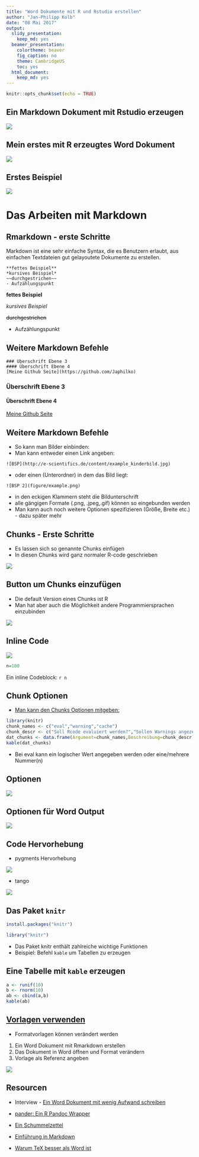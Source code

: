 ```yaml
---
title: "Word Dokumente mit R und Rstudio erstellen"
author: "Jan-Philipp Kolb"
date: "08 Mai 2017"
output:
  slidy_presentation: 
    keep_md: yes
  beamer_presentation:
    colortheme: beaver
    fig_caption: no
    theme: CambridgeUS
    toc: yes
  html_document:
    keep_md: yes
---
```


```r
knitr::opts_chunk$set(echo = TRUE)
```

## Ein Markdown Dokument mit Rstudio erzeugen

![](figure/r2wordstart.PNG)


## Mein erstes mit R erzeugtes Word Dokument

![](figure/meinWord.PNG)

## Erstes Beispiel

![](figure/ErstesWord.PNG)

# Das Arbeiten mit Markdown

## Rmarkdown - erste Schritte

Markdown ist eine sehr einfache Syntax, die es Benutzern erlaubt, aus einfachen Textdateien gut gelayoutete Dokumente zu erstellen.

```
**fettes Beispiel**
*kursives Beispiel*
~~durchgestrichen~~
- Aufzählungspunkt
```

**fettes Beispiel**

*kursives Beispiel*

~~durchgestrichen~~

- Aufzählungspunkt

## Weitere Markdown Befehle

```
### Überschrift Ebene 3
#### Überschrift Ebene 4
[Meine Github Seite](https://github.com/Japhilko)
```

### Überschrift Ebene 3

#### Überschrift Ebene 4

[Meine Github Seite](https://github.com/Japhilko)

## Weitere Markdown Befehle

- So kann man Bilder einbinden:
- Man kann entweder einen Link angeben:

```
![BSP](http://e-scientifics.de/content/example_kinderbild.jpg)
```

- oder einen (Unterordner) in dem das Bild liegt:

```
![BSP 2](figure/example.png)
```

- in den eckigen Klammern steht die Bildunterschrift
- alle gängigen Formate (.png, .jpeg,.gif) können so eingebunden werden
- Man kann auch noch weitere Optionen spezifizieren (Größe, Breite etc.) - dazu später mehr

## Chunks - Erste Schritte

- Es lassen sich so genannte Chunks einfügen
- In diesen Chunks wird ganz normaler R-code geschrieben

![](figure/NotebooksBasicEx.PNG)

## Button um Chunks einzufügen

- Die default Version eines Chunks ist R
- Man hat aber auch die Möglichkeit andere Programmiersprachen einzubinden

![](figure/ChunkButton.PNG)

## Inline Code

![](figure/RinlineEx.PNG)

```r
n=100
```

Ein inline Codeblock: `r n`

## Chunk Optionen

- [Man kann den Chunks Optionen mitgeben:](https://yihui.name/knitr/options/)

```r
library(knitr)
chunk_names <- c("eval","warning","cache")
chunk_descr <- c("Soll Rcode evaluiert werden?","Sollen Warnings angezeigt werden?","Soll der Output gespeichert werden?")
dat_chunks <- data.frame(Argument=chunk_names,Beschreibung=chunk_descr)
kable(dat_chunks)
```

- Bei eval kann ein logischer Wert angegeben werden oder eine/mehrere Nummer(n)  



## Optionen

![](figure/RwordOptions.PNG)

## Optionen für Word Output

![](figure/WordOutputOptions.PNG)

## Code Hervorhebung

- pygments Hervorhebung

![](figure/pygmentsSnippet.PNG)


- tango

![](figure/tangoSnippet.PNG)


## Das Paket `knitr`

```r
install.packages("knitr")
```

```r
library("knitr")
```

- Das Paket knitr enthält zahlreiche wichtige Funktionen
- Beispiel: Befehl `kable` um Tabellen zu erzeugen

## Eine Tabelle mit `kable` erzeugen

```r
a <- runif(10)
b <- rnorm(10)
ab <- cbind(a,b)
kable(ab)
```

## [Vorlagen verwenden](http://rmarkdown.rstudio.com/articles_docx.html)

- Formatvorlagen können verändert werden

1. Ein Word Dokument mit Rmarkdown erstellen
2. Das Dokument in Word öffnen und Format verändern 
3. Vorlage als Referenz angeben

![](figure/RefDoc.PNG)


## Resourcen

- Interview - [Ein Word Dokument mit wenig Aufwand schreiben](https://www.r-statistics.com/2013/03/write-ms-word-document-using-r-with-as-little-overhead-as-possible/)

- [pander: Ein R Pandoc Wrapper](http://rapporter.github.io/pander/)

- [Ein Schummelzettel](https://www.rstudio.com/wp-content/uploads/2015/06/rmarkdown-german.pdf)

- [Einführung in Markdown](https://github.com/ctreffe/r-space/wiki/R-Markdown-Intro)

- [Warum TeX besser als Word ist](http://factorgrad.blogspot.de/2010/07/why-latex-is-superior-to-ms-word.html)
